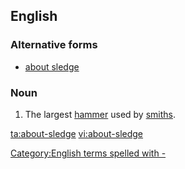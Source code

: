 ==English==

===Alternative forms===
* [[about sledge]]

===Noun===
{{en-noun|sg=[[about]]-[[sledge]]}}

# The largest [[hammer]] used by [[smith]]s.
[[Category:English terms spelled with -]]

[[ta:about-sledge]]
[[vi:about-sledge]]